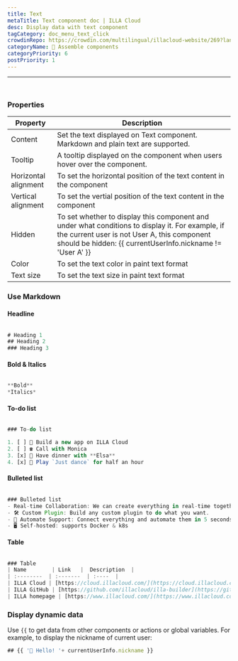 ```yaml
---
title: Text
metaTitle: Text component doc | ILLA Cloud
desc: Display data with text component
tagCategory: doc_menu_text_click
crowdinRepo: https://crowdin.com/multilingual/illacloud-website/269?languages=en&filter=basic&value=0
categoryName: 🧬 Assemble components
categoryPriority: 6
postPriority: 1
---
```


* * *

## <h2 hidden>Text</h2>

<img src='https://cdn.illacloud.com/official-website/img/docs/assemble/text1.png' alt="" />

### Properties

| Property             | Description                                                                                                                                                                                                   |
| -------------------- | ------------------------------------------------------------------------------------------------------------------------------------------------------------------------------------------------------------- |
| Content              | Set the text displayed on Text component. Markdown and plain text are supported.                                                                                                                              |
| Tooltip              | A tooltip displayed on the component when users hover over the component.                                                                                                                                     |
| Horizontal alignment | To set the horizontal position of the text content in the component                                                                                                                                           |
| Vertical alignment   | To set the vertial position of the text content in the component                                                                                                                                              |
| Hidden               | To set whether to display this component and under what conditions to display it. For example, if the current user is not User A, this component should be hidden: {{ currentUserInfo.nickname != 'User A' }} |
| Color                | To set the text color in paint text format                                                                                                                                                                    |
| Text size            | To set the text size in paint text format                                                                                                                                                                     |

### Use Markdown

#### Headline

<img src='https://cdn.illacloud.com/official-website/img/docs/assemble/text2.png' alt="" />

```jsx
# Heading 1
## Heading 2
### Heading 3
```

#### Bold & Italics

<img src='https://cdn.illacloud.com/official-website/img/docs/assemble/text3.png' alt="" />

```jsx
**Bold**
*Italics*
```

#### To-do list

<img src='https://cdn.illacloud.com/official-website/img/docs/assemble/text4.png' alt="" />

```jsx
### To-do list

1. [ ] 🚀 Build a new app on ILLA Cloud
2. [ ] ☎️ Call with Monica
3. [x] 🍷 Have dinner with **Elsa**
4. [x] 💃 Play `Just dance` for half an hour
```

#### Bulleted list

<img src='https://cdn.illacloud.com/official-website/img/docs/assemble/text5.png' alt="" />

```jsx
### Bulleted list
- Real-time Collaboration: We can create everything in real-time together.
- 🛠 Custom Plugin: Build any custom plugin to do what you want.
- 🤖 Automate Support: Connect everything and automate them in 5 seconds.
- 🖥 Self-hosted: supports Docker & k8s
```

#### Table

<img src='https://cdn.illacloud.com/official-website/img/docs/assemble/text6.png' alt="" />

```jsx
### Table
| Name        | Link   |  Description  |
| :--------  | :-------  | :----  |
| ILLA Cloud | [https://cloud.illacloud.com/](https://cloud.illacloud.com/) |Build apps on ILLA Cloud|
| ILLA GitHub | [https://github.com/illacloud/illa-builder](https://github.com/illacloud/illa-builder) |Star us on GitHub|
| ILLA homepage | [https://www.illacloud.com/](https://www.illacloud.com/) |ILLA Cloud Offical website
```

### Display dynamic data

Use `{{` to get data from other components or actions or global variables. For example, to display the nickname of current user:

```jsx
## {{ '👋 Hello! '+ currentUserInfo.nickname }}
```
